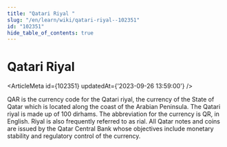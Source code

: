 ```yaml
---
title: "Qatari Riyal "
slug: "/en/learn/wiki/qatari-riyal--102351"
id: "102351"
hide_table_of_contents: true
---
```



# Qatari Riyal 

<ArticleMeta id={102351} updatedAt={'2023-09-26 13:59:00'} />
<div className='border-solid border-b border-t-0 my-4 border-[var(--ifm-color-gray-300)]' />

QAR is the currency code for the Qatari riyal, the currency of the State of Qatar which is located along the coast of the Arabian Peninsula. The Qatari riyal is made up of 100 dirhams. The abbreviation for the currency is QR, in English. Riyal is also frequently referred to as rial. All Qatar notes and coins are issued by the Qatar Central Bank whose objectives include monetary stability and regulatory control of the currency.
